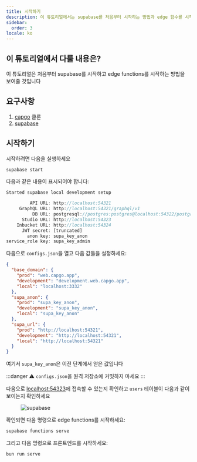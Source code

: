 ```yaml
---
title: 시작하기
description: 이 튜토리얼에서는 supabase를 처음부터 시작하는 방법과 edge 함수를 시작하는 방법을 보여드립니다
sidebar:
  order: 3
locale: ko
---
```


## 이 튜토리얼에서 다룰 내용은?

이 튜토리얼은 처음부터 supabase를 시작하고 edge functions를 시작하는 방법을 보여줄 것입니다

## 요구사항
1. [capgo](https://githubcom/Cap-go/capgo/) 클론
3. [supabase](https://supabasecom/)

## 시작하기

시작하려면 다음을 실행하세요
```bash
supabase start
```

다음과 같은 내용이 표시되어야 합니다:
```js
Started supabase local development setup

         API URL: http://localhost:54321
     GraphQL URL: http://localhost:54321/graphql/v1
          DB URL: postgresql://postgres:postgres@localhost:54322/postgres
      Studio URL: http://localhost:54323
    Inbucket URL: http://localhost:54324
      JWT secret: [truncated]
        anon key: supa_key_anon
service_role key: supa_key_admin
```

다음으로 `configs.json`을 열고 다음 값들을 설정하세요:
```json
{
  "base_domain": {
    "prod": "web.capgo.app",
    "development": "development.web.capgo.app",
    "local": "localhost:3332"
  },
  "supa_anon": {
    "prod": "supa_key_anon",
    "development": "supa_key_anon",
    "local": "supa_key_anon"
  },
  "supa_url": {
    "prod": "http://localhost:54321",
    "development": "http://localhost:54321",
    "local": "http://localhost:54321"
  }
}
```

여기서 `supa_key_anon`은 이전 단계에서 얻은 값입니다

:::danger
⚠️ `configs.json`을 원격 저장소에 커밋하지 마세요
:::

다음으로 [localhost:54323](http://localhost:54323/projects/)에 접속할 수 있는지 확인하고 `users` 테이블이 다음과 같이 보이는지 확인하세요

<figure><img src="/supabase.webp" alt="supabase" /><figcaption></figcaption></figure>

확인되면 다음 명령으로 edge functions를 시작하세요:

```bash
supabase functions serve
```

그리고 다음 명령으로 프론트엔드를 시작하세요:
```bash
bun run serve
```